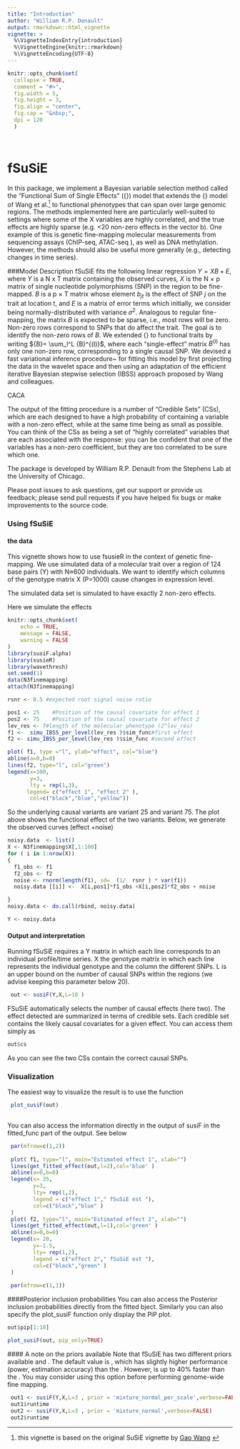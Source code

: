 ```yaml
---
title: "Introduction"
author: "William R.P. Denault"
output: rmarkdown::html_vignette
vignette: >
  %\VignetteIndexEntry{introduction}
  %\VignetteEngine{knitr::rmarkdown}
  %\VignetteEncoding{UTF-8}
---
```


```r
knitr::opts_chunk$set(
  collapse = TRUE,
  comment = "#>",
  fig.width = 5,
  fig.height = 3,
  fig.align = "center",
  fig.cap = "&nbsp;",
  dpi = 120
  )

 
```

# fSuSiE
 In this package, we implement a  Bayesian variable selection method called the "Functional Sum of Single Effects" ({\em fSuSiE}) model that extends the {\em SuSiE} model of Wang et al.^[this vignette is based on the original SuSiE vignette by [Gao Wang](https://stephenslab.github.io/susieR/articles/finemapping.html) ]  to functional phenotypes that can span over large genomic regions. The methods implemented here are particularly well-suited to settings where some of the X variables are highly correlated, and the true effects are highly sparse (e.g. <20 non-zero effects in the vector b). One example of this is genetic fine-mapping molecular measurements from sequencing assays (ChIP-seq, ATAC-seq ), as well as DNA methylation. However, the methods should also be useful more generally (e.g., detecting changes in time series).

###Model Description 
fSuSiE fits the following linear regression ${Y} = {XB} + {E}$, where ${Y}$ is a N x T matrix containing the observed curves, ${X}$ is the N × p matrix of single nucleotide polymorphisms (SNP) in the region to be fine-mapped. ${B}$ is a p × T matrix whose element $b_{jt}$ is the effect of SNP $j$ on the trait at location t, and ${E}$ is a matrix of error terms which initially, we consider being normally-distributed with variance $\sigma^2$. Analogous to regular fine-mapping, the matrix ${B}$ is expected to be sparse, i.e., most rows will be zero. Non-zero rows correspond to SNPs that do affect the trait. The goal is to identify the non-zero rows of  ${B}$. We extended  {\em SuSiE} to functional traits by writing ${B}= \sum_l^L {B}^{(l)}$, where each "single-effect" matrix ${B}^{(l)}$ has only one non-zero row, corresponding to a single causal SNP. We devised a fast variational inference procedure~\cite{blei_variational_2017} for fitting this model by first projecting the data in the wavelet space and then using an adaptation of the efficient iterative Bayesian stepwise selection (IBSS) approach proposed by Wang and colleagues.


CACA

The output of the fitting procedure is a number of "Credible Sets" (CSs), which are each designed to have a high probability of containing a variable with a non-zero effect, while at the same time being as small as possible. You can think of the CSs as being a set of "highly correlated" variables that are each associated with the response: you can be confident that one of the variables has a non-zero coefficient, but they are too correlated to be sure which one.

The package is developed by William R.P. Denault from the Stephens Lab at the University of Chicago.

Please post issues to ask questions, get our support or provide us feedback; please send pull requests if you have helped fix bugs or make improvements to the source code.


### Using fSuSiE

#### the data
This vignette shows how to use fsusieR in the context of genetic fine-mapping. We use simulated data of a molecular trait over a region of 124 base pairs (Y) with N≈600 individuals. We want to identify which columns of the genotype matrix X  (P=1000) cause changes in expression level.

The simulated data set is simulated to have exactly 2 non-zero effects.

Here we simulate the effects
```r
knitr::opts_chunk$set(
	echo = TRUE,
	message = FALSE,
	warning = FALSE
)
library(susiF.alpha)
library(susieR)
library(wavethresh)
set.seed(1)
data(N3finemapping)
attach(N3finemapping)

rsnr <- 0.5 #expected root signal noise ratio

pos1 <- 25    #Position of the causal covariate for effect 1
pos2 <- 75    #Position of the causal covariate for effect 2
lev_res <- 7#length of the molecular phenotype (2^lev_res)
f1 <-  simu_IBSS_per_level(lev_res )$sim_func#first effect
f2 <- simu_IBSS_per_level(lev_res )$sim_func #second effect

plot( f1, type ="l", ylab="effect", col="blue")
abline(a=0,b=0)
lines(f2, type="l", col="green")
legend(x=100,
       y=3,
       lty = rep(1,3),
      legend= c("effect 1", "effect 2" ),
       col=c("black","blue","yellow"))

```
So the underlying causal variants are variant 25  and variant 75. The plot above shows the functional effect of the two variants. Below, we generate the  observed curves (effect +noise)



```r

noisy.data  <- list()
X <- N3finemapping$X[,1:100]
for ( i in 1:nrow(X))
{
  f1_obs <- f1
  f2_obs <- f2
  noise <- rnorm(length(f1), sd=  (1/  rsnr ) * var(f1))
  noisy.data [[i]] <-  X[i,pos1]*f1_obs +X[i,pos2]*f2_obs + noise

}
noisy.data <- do.call(rbind, noisy.data)

Y <- noisy.data


```

#### Output and interpretation


Running fSuSiE requires a Y matrix in which each line corresponds to an individual profile/time series. X the genotype matrix in which each line represents the individual genotype and the column the different SNPs. L is an upper bound on the number of causal SNPs within the regions (we advise keeping this parameter below 20).




```r
 out <- susiF(Y,X,L=10 )
```

FSuSiE automatically selects the number of causal effects (here two). The effect detected are summarized in terms of credible sets. Each credible set contains the likely causal covariates for a given effect. You can access them simply as 
 
```r
out$cs
```
As you can see the two CSs contain the correct causal SNPs.





 

### Visualization

The easiest way to visualize the result is to use the \code{plot_susiF} function

```r
 
 plot_susiF(out)
 

```

You can also access the information directly in the output of susiF in the fitted_func part of the output. See below 
 
 
```r
 par(mfrow=c(1,2))
 
 plot( f1, type="l", main="Estimated effect 1", xlab="")
 lines(get_fitted_effect(out,l=2),col='blue' )
 abline(a=0,b=0)
 legend(x= 35,
        y=3,
        lty= rep(1,2),
        legend = c("effect 1"," fSuSiE est "),
        col=c("black","blue" )
 )
 plot( f2, type="l", main="Estimated effect 2", xlab="")
 lines(get_fitted_effect(out,l=1),col='green' )
 abline(a=0,b=0)
 legend(x= 20,
        y=-1.5,
        lty= rep(1,2),
        legend = c("effect 2"," fSuSiE est "),
        col=c("black","green" )
 )
 
 par(mfrow=c(1,1))
```
 

####Posterior inclusion probabilities
You can also access the Posterior inclusion probabilities directly from the fitted bject. Similarly you can also specify the plot_susiF function only display the PiP plot.

 
```r
 
out$pip[1:10]

plot_susiF(out, pip_only=TRUE)
```
 
 #### A note on the priors available
Note that fSuSiE has two different priors available \textit{mixture_normal_per_scale} and \textit{mixture_normal}. The default value is \textit{mixture_normal_per_scale}, which has slightly higher performance (power, estimation accuracy) than the  \textit{mixture_normal}. However,  \textit{mixture_normal} is up to 40% faster than the \textit{mixture_normal_per_scale}. You may consider using this option before performing genome-wide fine mapping. 
 

```r
 out1 <- susiF(Y,X,L=3 , prior = 'mixture_normal_per_scale',verbose=FALSE)
 out1$runtime
 out2 <- susiF(Y,X,L=3 , prior = 'mixture_normal',verbose=FALSE)
 out2$runtime
```
 
